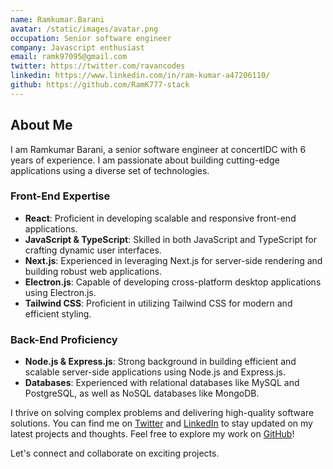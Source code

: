 ```yaml
---
name: Ramkumar.Barani
avatar: /static/images/avatar.png
occupation: Senior software engineer
company: Javascript enthusiast
email: ramk97095@gmail.com
twitter: https://twitter.com/ravancodes
linkedin: https://www.linkedin.com/in/ram-kumar-a47206110/
github: https://github.com/RamK777-stack
---
```


## About Me

I am Ramkumar Barani, a senior software engineer at concertIDC with 6 years of experience. I am passionate about building cutting-edge applications using a diverse set of technologies.

### Front-End Expertise

- **React**: Proficient in developing scalable and responsive front-end applications.
- **JavaScript & TypeScript**: Skilled in both JavaScript and TypeScript for crafting dynamic user interfaces.
- **Next.js**: Experienced in leveraging Next.js for server-side rendering and building robust web applications.
- **Electron.js**: Capable of developing cross-platform desktop applications using Electron.js.
- **Tailwind CSS**: Proficient in utilizing Tailwind CSS for modern and efficient styling.

### Back-End Proficiency

- **Node.js & Express.js**: Strong background in building efficient and scalable server-side applications using Node.js and Express.js.
- **Databases**: Experienced with relational databases like MySQL and PostgreSQL, as well as NoSQL databases like MongoDB.

I thrive on solving complex problems and delivering high-quality software solutions. You can find me on [Twitter](https://twitter.com/ravancodes) and [LinkedIn](https://www.linkedin.com/in/ram-kumar-a47206110/) to stay updated on my latest projects and thoughts. Feel free to explore my work on [GitHub](https://github.com/RamK777-stack)!

Let's connect and collaborate on exciting projects.
